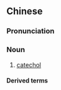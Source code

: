 {{also|儿茶酚}}
==Chinese==
{{zh-forms|s=儿茶酚|type=21}}
{{wikipedia|lang=zh}}

===Pronunciation===
{{zh-pron
|m=ércháfēn
|cat=n
}}

===Noun===
{{zh-noun}}

# {{lb|zh|organic compound}} [[catechol]]

====Derived terms====
{{zh-der|兒茶酚胺}}